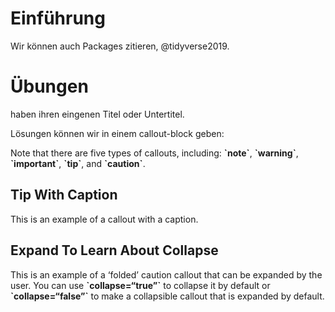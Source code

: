 # Einführung

Wir können auch Packages zitieren, @tidyverse2019.

# Übungen

haben ihren eingenen Titel oder Untertitel.

Lösungen können wir in einem callout-block geben:

::: {.callout-note}
Note that there are five types of callouts, including:
**\`note\`**, **\`warning\`**, **\`important\`**, **\`tip\`**, and **\`caution\`**.
:::

::: {.callout-tip}
## Tip With Caption

This is an example of a callout with a caption.
:::

::: {.callout-caution collapse="true" icon="false}
## Expand To Learn About Collapse

This is an example of a 'folded' caution callout that can be expanded by the user. You can use **\`collapse="true"\`** to collapse it by default or **\`collapse="false"\`** to make a collapsible callout that is expanded by default.
:::
